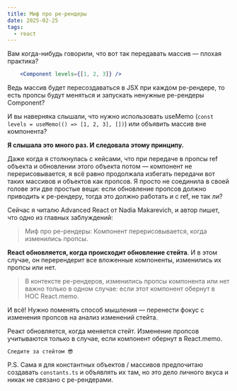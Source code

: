 ```yaml
---
title: Миф про ре-рендеры
date: 2025-02-25
tags:
  - react
---
```


Вам когда-нибудь говорили, что вот так передавать массив — плохая практика?

```jsx
    <Component levels={[1, 2, 3]} />
```
Ведь массив будет пересоздаваться в JSX при каждом ре-рендере, то есть пропсы
будут меняться и запускать ненужные ре-рендеры Component?

И вы наверняка слышали, что нужно использовать useMemo (`const levels = useMemo(() => [1, 2, 3], [])`)
или объявить массив вне компонента?

**Я слышала это много раз.
И следовала этому принципу.**


Даже когда я столкнулась с кейсами, что при передаче в пропсы ref объекта и обновлении этого
объекта потом — компонент не перерисовывается, я всё равно продолжала избегать передачи вот
таких массивов и объектов как пропсов. Я просто не соединила в своей голове эти две простые вещи:
если обновление пропсов должно приводить к ре-рендеру, тогда это должно работать и с
ref, не так ли?

Сейчас я читалю Advanced React от Nadia Makarevich, и автор пишет, что одно из главных заблуждений:
> Миф про ре-рендеры: Компонент перерисовывается, когда изменились пропсы.

**React обновляется, когда происходит обновление стейта**. И в этом случае, он
перерендерит все вложенные компоненты, изменились их пропсы или нет.

> В контексте ре-рендеров, изменились пропсы компонента или нет важно только в одном случае:
если этот компонент обернут в HOC React.memo.

И всё! Нужно поменять способ мышления — перенести фокус с изменения пропсов на
анализ изменений стейта.

<Aside title="Итого">
    Реакт обновляется, когда меняется стейт.
    Изменение пропсов учитываются только в случае, если компонент обернут в React.memo.

    Следите за стейтом 😎
</Aside>

P.S. Сама я для константных объектов / массивов предпочитаю создавать `constants.ts` и объявлять
их там, но это дело личного вкуса и никак не связано с ре-рендерами.








